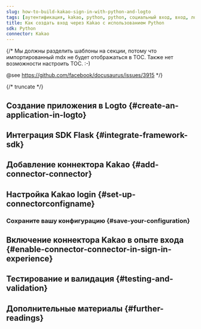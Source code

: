 ```yaml
---
slug: how-to-build-kakao-sign-in-with-python-and-logto
tags: [аутентификация, kakao, python, python, социальный вход, вход, логин]
title: Как создать вход через Kakao с использованием Python
sdk: Python
connector: Kakao
---
```


{/*
  Мы должны разделить шаблоны на секции, потому что импортированный mdx не будет отображаться в TOC.
  Также нет возможности настроить TOC. :-)

  @see https://github.com/facebook/docusaurus/issues/3915
*/}




{/* truncate */}

<Intro connector={connector} sdk="Python" link="https://www.python.org" />

## Создание приложения в Logto \{#create-an-application-in-logto}

<CreateApplication type="Traditional web" framework="Flask" />

## Интеграция SDK Flask \{#integrate-framework-sdk}

<IntegrateSdk />

## Добавление коннектора Kakao \{#add-connector-connector}

<AddSocialConnector connector={connector} framework="Flask" />

## Настройка Kakao login \{#set-up-connectorconfigname}

<ConnectorGuide />

### Сохраните вашу конфигурацию \{#save-your-configuration}

<SaveYourConfiguration connector={connector} />

## Включение коннектора Kakao в опыте входа \{#enable-connector-connector-in-sign-in-experience}

<EnableSocialConnector connector={connector} />

## Тестирование и валидация \{#testing-and-validation}

<TestingAndValidation connector={connector} sdk="Python" />

## Дополнительные материалы \{#further-readings}

<FurtherReadings />